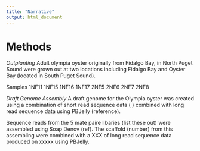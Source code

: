 ```yaml
---
title: "Narrative"
output: html_document
---
```



# Methods
_Outplanting_
Adult olympia oyster originally from Fidalgo Bay, in North Puget Sound were grown out at two locations including Fidalgo Bay and Oyster Bay (located in South Puget Sound).


Samples 
1NF11
1NF15
1NF16
1NF17
2NF5
2NF6
2NF7
2NF8





_Draft Genome Assembly_
A draft genome for the Olympia oyster was created using a combination of short read sequence data ( ) combined with long read sequence data using PBJelly (reference). 

Sequence reads from the 5 mate paire libaries (list these out) were assembled using Soap Denov (ref). The scaffold (number) from this assembling were combined with a XXX of long read sequence data produced on xxxxx using PBJelly. 

